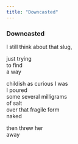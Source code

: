 ```yaml
---
title: "Downcasted"
---
```


### Downcasted

I still think about that slug,<br>

just trying<br>
to find<br>
a way<br>

childish as curious I was<br>
I poured<br>
some several milligrams<br>
of salt<br>
over that fragile form<br>
naked<br>

then threw her<br>
away<br>

<br>
